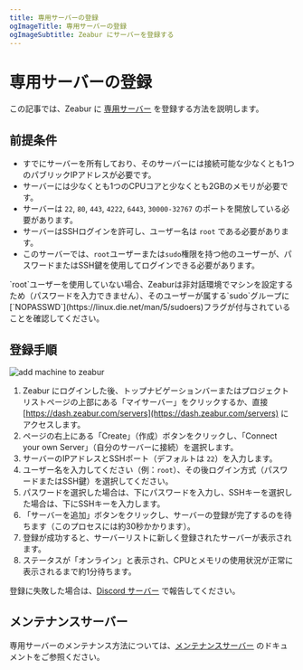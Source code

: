 ```yaml
---
title: 専用サーバーの登録
ogImageTitle: 専用サーバーの登録
ogImageSubtitle: Zeabur にサーバーを登録する
---
```



# 専用サーバーの登録

この記事では、Zeabur に [専用サーバー](../dedicated-server) を登録する方法を説明します。

## 前提条件

- すでにサーバーを所有しており、そのサーバーには接続可能な少なくとも1つのパブリックIPアドレスが必要です。
- サーバーには少なくとも1つのCPUコアと少なくとも2GBのメモリが必要です。
- サーバーは `22`, `80`, `443`, `4222`, `6443`, `30000-32767` のポートを開放している必要があります。
- サーバーはSSHログインを許可し、ユーザー名は `root` である必要があります。
- このサーバーでは、`root`ユーザーまたは`sudo`権限を持つ他のユーザーが、パスワードまたはSSH鍵を使用してログインできる必要があります。

<Callout type="default">
    `root`ユーザーを使用していない場合、Zeaburは非対話環境でマシンを設定するため（パスワードを入力できません）、そのユーザーが属する`sudo`グループに[`NOPASSWD`](https://linux.die.net/man/5/sudoers)フラグが付与されていることを確認してください。
</Callout>

## 登録手順

![add machine to zeabur](/dedicated-server/add-machine-to-zeabur.webp)

1. Zeabur にログインした後、トップナビゲーションバーまたはプロジェクトリストページの上部にある「マイサーバー」をクリックするか、直接 [https://dash.zeabur.com/servers](https://dash.zeabur.com/servers) にアクセスします。
2. ページの右上にある「Create」（作成）ボタンをクリックし、「Connect your own Server」（自分のサーバーに接続）を選択します。
3. サーバーのIPアドレスとSSHポート（デフォルトは `22`）を入力します。
4. ユーザー名を入力してください（例：`root`）、その後ログイン方式（パスワードまたはSSH鍵）を選択してください。
5. パスワードを選択した場合は、下にパスワードを入力し、SSHキーを選択した場合は、下にSSHキーを入力します。
6. 「サーバーを追加」ボタンをクリックし、サーバーの登録が完了するのを待ちます（このプロセスには約30秒かかります）。
7. 登録が成功すると、サーバーリストに新しく登録されたサーバーが表示されます。
8. ステータスが「オンライン」と表示され、CPUとメモリの使用状況が正常に表示されるまで約1分待ちます。

登録に失敗した場合は、[Discord サーバー](https://zeabur.com/dc) で報告してください。

## メンテナンスサーバー

専用サーバーのメンテナンス方法については、[メンテナンスサーバー](./operate) のドキュメントをご参照ください。  
